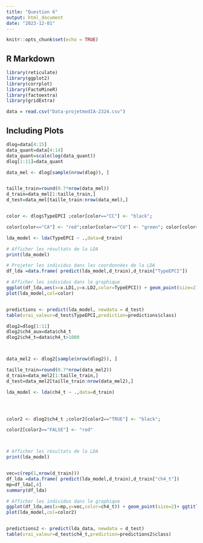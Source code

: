 ```yaml
---
title: "Question 6"
output: html_document
date: "2023-12-01"
---
```


```r
knitr::opts_chunk$set(echo = TRUE)
```

## R Markdown



```r
library(reticulate)
library(ggplot2)
library(corrplot)
library(FactoMineR)
library(factoextra)
library(gridExtra)

data = read.csv("Data-projetmodIA-2324.csv")
```

## Including Plots


```r
dlog=data[4:15]
data_quant=data[4:14]
data_quant=scale(log(data_quant))
dlog[1:11]=data_quant

data_mel <- dlog[sample(nrow(dlog)), ]


taille_train=round(0.7*nrow(data_mel))
d_train=data_mel[1:taille_train,]
d_test=data_mel[taille_train:nrow(data_mel),]


color <- dlog$TypeEPCI ;color[color=="CC"] <- "black";

color[color=="CA"] <- "red";color[color=="CU"] <- "green"; color[color=="Metropole"] <- "blue"

lda_model <- lda(TypeEPCI ~ .,data=d_train)

# Afficher les résultats de la LDA
print(lda_model)

# Projeter les individus dans les coordonnées de la LDA
df_lda =data.frame( predict(lda_model,d_train),d_train["TypeEPCI"])

# Afficher les individus dans le graphique
ggplot(df_lda,aes(x=x.LD1,y=x.LD2,color=TypeEPCI)) + geom_point(size=2)+ ggtitle("LDA Resultats")+xlab("LD1")+ylab("LD2")
plot(lda_model,col=color)


predictions <- predict(lda_model, newdata = d_test)
table(vrai_valeur=d_test$TypeEPCI,prediction=predictions$class)


```
```r
dlog2=dlog[1:11]
dlog2$ch4_aux=data$ch4_t
dlog2$ch4_t=data$ch4_t>1000



data_mel2 <- dlog2[sample(nrow(dlog2)), ]

taille_train=round(0.7*nrow(data_mel2))
d_train=data_mel2[1:taille_train,]
d_test=data_mel2[taille_train:nrow(data_mel2),]

lda_model <- lda(ch4_t ~ .,data=d_train)




color2 <- dlog2$ch4_t ;color2[color2=="TRUE"] <- "black";

color2[color2=="FALSE"] <- "red"



# Afficher les résultats de la LDA
print(lda_model)


vec=c(rep(1,nrow(d_train)))
df_lda =data.frame( predict(lda_model,d_train),d_train["ch4_t"])
mp=df_lda[,4]
summary(df_lda)

# Afficher les individus dans le graphique
ggplot(df_lda,aes(x=mp,y=vec,color=ch4_t)) + geom_point(size=2)+ ggtitle("LDA Resultats")+xlab("LD1")+ylab("y")
plot(lda_model,col=color2)


predictions2 <- predict(lda_data, newdata = d_test)
table(vrai_valeur=d_test$ch4_t,prediction=predictions2$class)

```
